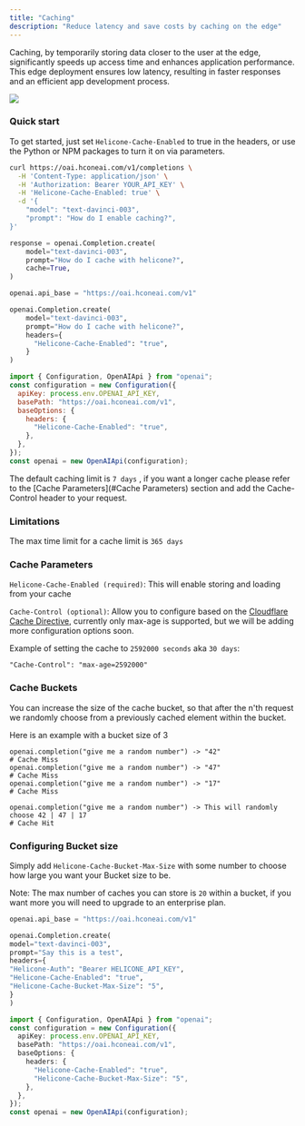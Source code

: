 ```yaml
---
title: "Caching"
description: "Reduce latency and save costs by caching on the edge"
---
```


Caching, by temporarily storing data closer to the user at the edge, significantly speeds up access time and enhances application performance. This edge deployment ensures low latency, resulting in faster responses and an efficient app development process.

![](/images/caching.png)

### Quick start

To get started, just set `Helicone-Cache-Enabled` to true in the headers, or use the Python or NPM packages to turn it on via parameters.

<CodeGroup>

```bash Curl
curl https://oai.hconeai.com/v1/completions \
  -H 'Content-Type: application/json' \
  -H 'Authorization: Bearer YOUR_API_KEY' \
  -H 'Helicone-Cache-Enabled: true' \
  -d '{
    "model": "text-davinci-003",
    "prompt": "How do I enable caching?",
}'
```

```python Python w/Package
response = openai.Completion.create(
	model="text-davinci-003",
	prompt="How do I cache with helicone?",
	cache=True,
)
```

```python Python w/o Package
openai.api_base = "https://oai.hconeai.com/v1"

openai.Completion.create(
    model="text-davinci-003",
    prompt="How do I cache with helicone?",
    headers={
      "Helicone-Cache-Enabled": "true",
    }
)
```

```js Node.js
import { Configuration, OpenAIApi } from "openai";
const configuration = new Configuration({
  apiKey: process.env.OPENAI_API_KEY,
  basePath: "https://oai.hconeai.com/v1",
  baseOptions: {
    headers: {
      "Helicone-Cache-Enabled": "true",
    },
  },
});
const openai = new OpenAIApi(configuration);
```

</CodeGroup>

The default caching limit is `7 days` , if you want a longer cache please refer to the [Cache Parameters](#Cache Parameters) section and add the Cache-Control header to your request.

### Limitations

The max time limit for a cache limit is `365 days`

### Cache Parameters

`Helicone-Cache-Enabled (required)`: This will enable storing and loading from your cache

`Cache-Control (optional)`: Allow you to configure based on the [Cloudflare Cache Directive](https://developers.cloudflare.com/cache/about/cache-control#cache-control-directives), currently only max-age is supported, but we will be adding more configuration options soon.

Example of setting the cache to `2592000 seconds` aka `30 days`:

`"Cache-Control": "max-age=2592000"`

### Cache Buckets

You can increase the size of the cache bucket, so that after the n'th request we randomly choose from a previously cached element within the bucket.

Here is an example with a bucket size of 3

```
openai.completion("give me a random number") -> "42"
# Cache Miss
openai.completion("give me a random number") -> "47"
# Cache Miss
openai.completion("give me a random number") -> "17"
# Cache Miss

openai.completion("give me a random number") -> This will randomly choose 42 | 47 | 17
# Cache Hit
```

### Configuring Bucket size

Simply add `Helicone-Cache-Bucket-Max-Size` with some number to choose how large you want your Bucket size to be.

Note: The max number of caches you can store is `20` within a bucket, if you want more you will need to upgrade to an enterprise plan.

<CodeGroup>

```python Python
openai.api_base = "https://oai.hconeai.com/v1"

openai.Completion.create(
model="text-davinci-003",
prompt="Say this is a test",
headers={
"Helicone-Auth": "Bearer HELICONE_API_KEY",
"Helicone-Cache-Enabled": "true",
"Helicone-Cache-Bucket-Max-Size": "5",
}
)
```

```typescript TypeScript
import { Configuration, OpenAIApi } from "openai";
const configuration = new Configuration({
  apiKey: process.env.OPENAI_API_KEY,
  basePath: "https://oai.hconeai.com/v1",
  baseOptions: {
    headers: {
      "Helicone-Cache-Enabled": "true",
      "Helicone-Cache-Bucket-Max-Size": "5",
    },
  },
});
const openai = new OpenAIApi(configuration);
```

</CodeGroup>

